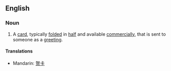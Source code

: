 ==English==
===Noun===
{{en-noun}}
#A [[card]], typically [[fold]]ed in [[half]] and available [[commercially]], that is sent to someone as a [[greeting]].
====Translations====
{{trans-top|greeting card}}
*Mandarin: [[贺卡]]
{{trans-mid}}
{{trans-bottom}}